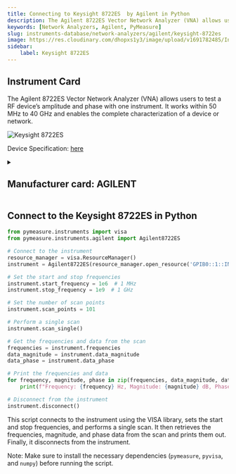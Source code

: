 ```yaml
---
title: Connecting to Keysight 8722ES  by Agilent in Python
description: The Agilent 8722ES Vector Network Analyzer (VNA) allows users to test a RF device’s amplitude and phase with one instrument. It works within 50 MHz to 40 GHz and enables the complete characterization of a device or network.
keywords: [Network Analyzers, Agilent, PyMeasure] 
slug: instruments-database/network-analyzers/agilent/keysight-8722es 
image: https://res.cloudinary.com/dhopxs1y3/image/upload/v1691782485/Instruments/Network%20Analyzer/Keysight-8722ES/Keysight-8722ES.webp
sidebar:
    label: Keysight 8722ES 
---
```



## Instrument Card

The Agilent 8722ES Vector Network Analyzer (VNA) allows users to test a RF device’s amplitude and phase with one instrument. It works within 50 MHz to 40 GHz and enables the complete characterization of a device or network.



![Keysight 8722ES](https://res.cloudinary.com/dhopxs1y3/image/upload/v1691782485/Instruments/Network%20Analyzer/Keysight-8722ES/Keysight-8722ES.webp)

Device Specification: [here](https://www.keysight.com/us/en/assets/7018-06749/technical-overviews/5091-3645.pdf)

<details style={{ marginTop: "15px"}}>
<summary><h2 style={{display:'inline'}}>Manufacturer card: AGILENT</h2></summary>

![AGILENT](https://res.cloudinary.com/dhopxs1y3/image/upload/v1692126006/Instruments/Vendor%20Logos/Agilent.png)

Keysight Technologies, or Keysight, is an American company that manufactures electronics test and measurement equipment and software

- Headquarters: USA
- Yearly Revenue (millions, USD): 5420
- Vendor Website: [here](https://www.keysight.com/us/en/home.html)

</details>


<FeaturedInstrumentVideo category="NETWORK_ANALYZERS" />

## Connect to the Keysight 8722ES in Python





<Tabs>

<SectionsCard category="NETWORK_ANALYZERS" manufacturer="Agilent"></SectionsCard>

<TabItem value="PyMeasure" label="PyMeasure">


```python
from pymeasure.instruments import visa
from pymeasure.instruments.agilent import Agilent8722ES

# Connect to the instrument
resource_manager = visa.ResourceManager()
instrument = Agilent8722ES(resource_manager.open_resource('GPIB0::1::INSTR'))

# Set the start and stop frequencies
instrument.start_frequency = 1e6  # 1 MHz
instrument.stop_frequency = 1e9  # 1 GHz

# Set the number of scan points
instrument.scan_points = 101

# Perform a single scan
instrument.scan_single()

# Get the frequencies and data from the scan
frequencies = instrument.frequencies
data_magnitude = instrument.data_magnitude
data_phase = instrument.data_phase

# Print the frequencies and data
for frequency, magnitude, phase in zip(frequencies, data_magnitude, data_phase):
    print(f"Frequency: {frequency} Hz, Magnitude: {magnitude} dB, Phase: {phase} degrees")

# Disconnect from the instrument
instrument.disconnect()
```

This script connects to the instrument using the VISA library, sets the start and stop frequencies, and performs a single scan. It then retrieves the frequencies, magnitude, and phase data from the scan and prints them out. Finally, it disconnects from the instrument.

Note: Make sure to install the necessary dependencies (`pymeasure`, `pyvisa`, and `numpy`) before running the script.

</TabItem>
</Tabs>
